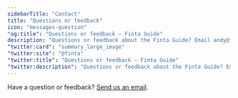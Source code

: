 ```yaml
---
sidebarTitle: "Contact"
title: "Questions or feedback"
icon: "messages-question"
"og:title": "Questions or feedback – Finta Guide"
description: "Questions or feedback about the Finta Guide? Email andy@finta.com."
"twitter:card": "summary_large_image"
"twitter:site": "@finta"
"twitter:title": "Questions or feedback – Finta Guide"
"twitter:description": "Questions or feedback about the Finta Guide? Email andy@finta.com."
---
```


Have a question or feedback? [Send us an email](mailto:andy@finta.com?subject=Finta%20Guide%20Question%20/%20Feedback).